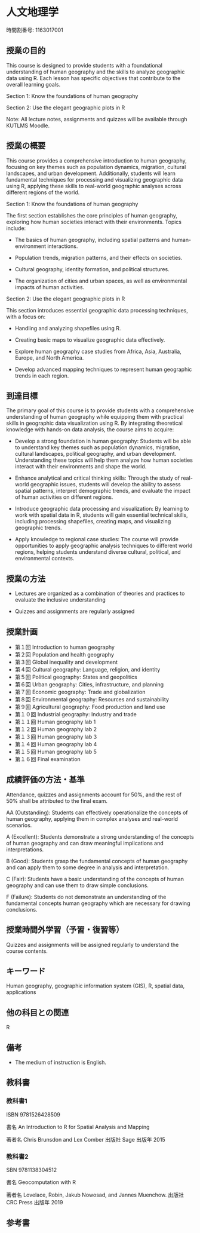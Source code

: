 # 人文地理学 {.unnumbered}

時間割番号: 1163017001

## 授業の目的

This course is designed to provide students with a foundational understanding of human geography and the skills to analyze geographic data using R. Each lesson has specific objectives that contribute to the overall learning goals.

Section 1: Know the foundations of human geography

Section 2: Use the elegant geographic plots in R

Note: All lecture notes, assignments and quizzes will be available through KUTLMS Moodle.

## 授業の概要

This course provides a comprehensive introduction to human geography, focusing on key themes such as population dynamics, migration, cultural landscapes, and urban development. Additionally, students will learn fundamental techniques for processing and visualizing geographic data using R, applying these skills to real-world geographic analyses across different regions of the world.

Section 1: Know the foundations of human geography

The first section establishes the core principles of human geography, exploring how human societies interact with their environments. Topics include:

-   The basics of human geography, including spatial patterns and human-environment interactions.

-   Population trends, migration patterns, and their effects on societies.

-   Cultural geography, identity formation, and political structures.

-   The organization of cities and urban spaces, as well as environmental impacts of human activities.

Section 2: Use the elegant geographic plots in R

This section introduces essential geographic data processing techniques, with a focus on:

-   Handling and analyzing shapefiles using R.

-   Creating basic maps to visualize geographic data effectively.

-   Explore human geography case studies from Africa, Asia, Australia, Europe, and North America.

-   Develop advanced mapping techniques to represent human geographic trends in each region.

## 到達目標

The primary goal of this course is to provide students with a comprehensive understanding of human geography while equipping them with practical skills in geographic data visualization using R. By integrating theoretical knowledge with hands-on data analysis, the course aims to acquire:

-   Develop a strong foundation in human geography: Students will be able to understand key themes such as population dynamics, migration, cultural landscapes, political geography, and urban development. Understanding these topics will help them analyze how human societies interact with their environments and shape the world.

-   Enhance analytical and critical thinking skills: Through the study of real-world geographic issues, students will develop the ability to assess spatial patterns, interpret demographic trends, and evaluate the impact of human activities on different regions.

-   Introduce geographic data processing and visualization: By learning to work with spatial data in R, students will gain essential technical skills, including processing shapefiles, creating maps, and visualizing geographic trends.

-   Apply knowledge to regional case studies: The course will provide opportunities to apply geographic analysis techniques to different world regions, helping students understand diverse cultural, political, and environmental contexts.

## 授業の方法

-   Lectures are organized as a combination of theories and practices to evaluate the inclusive understanding

-   Quizzes and assignments are regularly assigned

## 授業計画

-   第１回 Introduction to human geography
-   第２回 Population and health geography
-   第３回 Global inequality and development
-   第４回 Cultural geography: Language, religion, and identity
-   第５回 Political geography: States and geopolitics
-   第６回 Urban geography: Cities, infrastructure, and planning
-   第７回 Economic geography: Trade and globalization
-   第８回 Environmental geography: Resources and sustainability
-   第９回 Agricultural geography: Food production and land use
-   第１０回 Industrial geography: Industry and trade
-   第１１回 Human geography lab 1
-   第１２回 Human geography lab 2
-   第１３回 Human geography lab 3
-   第１４回 Human geography lab 4
-   第１５回 Human geography lab 5
-   第１６回 Final examination

## 成績評価の方法・基準

Attendance, quizzes and assignments account for 50%, and the rest of 50% shall be attributed to the final exam.

AA (Outstanding): Students can effectively operationalize the concepts of human geography, applying them in complex analyses and real-world scenarios.

A (Excellent): Students demonstrate a strong understanding of the concepts of human geography and can draw meaningful implications and interpretations.

B (Good): Students grasp the fundamental concepts of human geography and can apply them to some degree in analysis and interpretation.

C (Fair): Students have a basic understanding of the concepts of human geography and can use them to draw simple conclusions.

F (Failure): Students do not demonstrate an understanding of the fundamental concepts human geography which are necessary for drawing conclusions.

## 授業時間外学習（予習・復習等）

Quizzes and assignments will be assigned regularly to understand the course contents.

## キーワード

Human geography, geographic information system (GIS), R, spatial data, applications

## 他の科目との関連

R

## 備考

-   The medium of instruction is English.

## 教科書

### 教科書1

ISBN 9781526428509

書名 An Introduction to R for Spatial Analysis and Mapping

著者名 Chris Brunsdon and Lex Comber 出版社 Sage 出版年 2015

### 教科書2

SBN 9781138304512

書名 Geocomputation with R

著者名 Lovelace, Robin, Jakub Nowosad, and Jannes Muenchow. 出版社 CRC Press 出版年 2019

## 参考書
